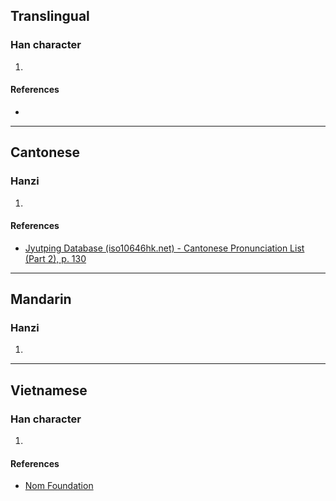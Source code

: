 {{character info/new}}
==Translingual==

===Han character===
{{Han char|rn=75|rad=木|as=10|sn=14|four=48931|canj=DTGF|ids=⿰木羔}}

# {{defn|Han|sort=木10}}

====References====
* {{Han ref|kx=0543.150|dkj=15237|dj=0931.040|hdz=21269.020|uh=699A|ud=27034|bh=E255|bd=57941}}

----

==Cantonese==

===Hanzi===
{{yue-hanzi|jyut=[[jiu5]]|y=yiu5}}

# {{defn|lang=yue|sort=木10}}

====References====
*[http://www.iso10646hk.net/jp/document/download.jsp Jyutping Database (iso10646hk.net) - Cantonese Pronunciation List (Part 2), p. 130]

----

==Mandarin==

===Hanzi===
{{cmn-hanzi|pin=[[yǎo]] ([[yao3]])|wg=yao<sup>3</sup>}}

# {{defn|lang=cmn|sort=木10}}

----

==Vietnamese==

===Han character===
{{vi-readings|rs=木10| hanviet = cau}}

# {{defn|lang=vi|sort=木10}}

====References====
*[http://nomfoundation.org/common/nom_details.php?codepoint=699a Nom Foundation]